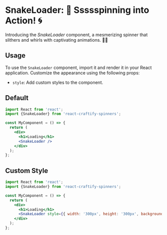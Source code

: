 
<Meta title="Spinners/SnakeLoader" component={SnakeLoader} />

# SnakeLoader: 🐍 Ssssspinning into Action! 🌀

Introducing the *SnakeLoader* component, a mesmerizing spinner that slithers and whirls with captivating animations. 🐍✨

## Usage

To use the `SnakeLoader` component, import it and render it in your React application. Customize the appearance using the following props:

- `style`: Add custom styles to the component.

## Default

<Canvas>
  <Story name="Default" args={{}} />
</Canvas>


```jsx
import React from 'react';
import {SnakeLoader} from 'react-craftify-spinners';

const MyComponent = () => {
  return (
    <div>
      <h1>Loading</h1>
      <SnakeLoader />
    </div>
  );
};
```

## Custom Style



```jsx
import React from 'react';
import {SnakeLoader} from 'react-craftify-spinners';

const MyComponent = () => {
  return (
    <div>
      <h1>Loading</h1>
      <SnakeLoader style={{ width: '300px', height: '300px', backgroundColor: 'lightgray' }} />
    </div>
  );
};
```